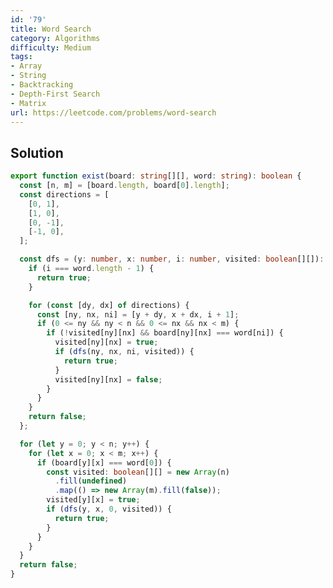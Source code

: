 ```yaml
---
id: '79'
title: Word Search
category: Algorithms
difficulty: Medium
tags:
- Array
- String
- Backtracking
- Depth-First Search
- Matrix
url: https://leetcode.com/problems/word-search
---
```


## Solution

```typescript filename="solution.ts" copy
export function exist(board: string[][], word: string): boolean {
  const [n, m] = [board.length, board[0].length];
  const directions = [
    [0, 1],
    [1, 0],
    [0, -1],
    [-1, 0],
  ];

  const dfs = (y: number, x: number, i: number, visited: boolean[][]): boolean => {
    if (i === word.length - 1) {
      return true;
    }

    for (const [dy, dx] of directions) {
      const [ny, nx, ni] = [y + dy, x + dx, i + 1];
      if (0 <= ny && ny < n && 0 <= nx && nx < m) {
        if (!visited[ny][nx] && board[ny][nx] === word[ni]) {
          visited[ny][nx] = true;
          if (dfs(ny, nx, ni, visited)) {
            return true;
          }
          visited[ny][nx] = false;
        }
      }
    }
    return false;
  };

  for (let y = 0; y < n; y++) {
    for (let x = 0; x < m; x++) {
      if (board[y][x] === word[0]) {
        const visited: boolean[][] = new Array(n)
          .fill(undefined)
          .map(() => new Array(m).fill(false));
        visited[y][x] = true;
        if (dfs(y, x, 0, visited)) {
          return true;
        }
      }
    }
  }
  return false;
}
```

